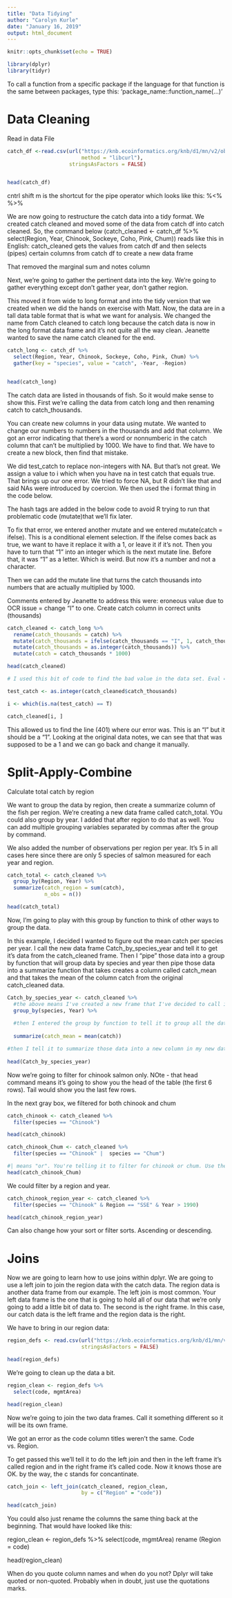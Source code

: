 ```yaml
---
title: "Data Tidying"
author: "Carolyn Kurle"
date: "January 16, 2019"
output: html_document
---
```


```r
knitr::opts_chunk$set(echo = TRUE)
```

```r
library(dplyr)
library(tidyr)
```

To call a function from a specific package if the language for that function is the same between packages, type this: 'package_name::function_name(...)'

# Data Cleaning

Read in data File
```r
catch_df <-read.csv(url("https://knb.ecoinformatics.org/knb/d1/mn/v2/object/df35b.302.1",
                        method = "libcurl"),
                    stringsAsFactors = FALSE)


head(catch_df)
```
cntrl shift m is the shortcut for the pipe operator which looks like this: %<%
%>% 

We are now going to restructure the catch data into a tidy format. We created catch cleaned and moved some of the data from catch df into catch cleaned. So, the command below (catch_cleaned <- catch_df %>% 
  select(Region, Year, Chinook, Sockeye, Coho, Pink, Chum)) reads like this in English: catch_cleaned gets the values from catch df and then selects (pipes) certain columns from catch df to create a new data frame
  
  That removed the marginal sum and notes column

Next, we're going to gather the pertinent data into the key. We're going to gather everything except don't gather year, don't gather region.

This moved it from wide to long format and into the tidy version that we created when we did the hands on exercise with Matt. Now, the data are in a tall data table format that is what we want for analysis. We changed the name from Catch cleaned to catch long because the catch data is now in the long format data frame and it's not quite all the way clean. Jeanette wanted to save the name catch cleaned for the end.

```r

catch_long <- catch_df %>% 
  select(Region, Year, Chinook, Sockeye, Coho, Pink, Chum) %>% 
  gather(key = "species", value = "catch", -Year, -Region)


head(catch_long)
```


The catch data are listed in thousands of fish. So it would make sense to show this. 
First we're calling the data from catch long and then renaming catch to catch_thousands.

You can create new columns in your data using mutate. We wanted to change our numbers to numbers in the thousands and add that column. We got an error indicating that there's a word or nonnumberic in the catch column that can't be multiplied by 1000. We have to find that. We have to create a new block, then find that mistake.

We did test_catch to replace non-integers with NA. But that's not great. We assign a value to i which when you have na in test catch that equals true. That brings up our one error. We tried to force NA, but R didn't like that and said NAs were introduced by coercion. We then used the i format thing in the code below.

The hash tags are added in the below code to avoid R trying to run that problematic code (mutate)that we'll fix later.

To fix that error, we entered another mutate and we entered mutate(catch = ifelse). This is a conditional element selection. If the ifelse comes back as true, we want to have it replace it with a 1, or leave it if it's not. Then you have to turn that "1" into an integer which is the next mutate line. Before that, it was "1" as a letter. Which is weird. But now it's a number and not a character.

Then we can add the mutate line that turns the catch thousands into numbers that are actually multiplied by 1000.

Comments entered by Jeanette to address this were: eroneous value due to OCR issue = change "I" to one. Create catch column in correct units (thousands)

```r
catch_cleaned <- catch_long %>% 
  rename(catch_thousands = catch) %>%
  mutate(catch_thousands = ifelse(catch_thousands == "I", 1, catch_thousands)) %>% 
  mutate(catch_thousands = as.integer(catch_thousands)) %>% 
  mutate(catch = catch_thousands * 1000)

head(catch_cleaned)
```
```r

# I used this bit of code to find the bad value in the data set. Eval = F means that it won't evaluate this statement every single time and it won't show my code every single time I run this. But it will stay here as something instructional for me.

test_catch <- as.integer(catch_cleaned$catch_thousands)

i <- which(is.na(test_catch) == T)

catch_cleaned[i, ]
```
This allowed us to find the line (401) where our error was. This is an "l" but it should be a "1". Looking at the original data notes, we can see that that was supposed to be a 1 and we can go back and change it manually.

# Split-Apply-Combine

Calculate total catch by region

We want to group the data by region, then create a summarize column of the fish per region. We're creating a new data frame called catch_total. YOu could also group by year. I added that after region to do that as well. You can add multiple grouping variables separated by commas after the group by command.

We also added the number of observations per region per year. It's 5 in all cases here since there are only 5 species of salmon measured for each year and region.

```r
catch_total <- catch_cleaned %>% 
  group_by(Region, Year) %>% 
  summarize(catch_region = sum(catch),
            n_obs = n())

head(catch_total)
```

Now, I'm going to play with this group by function to think of other ways to group the data.

In this example, I decided I wanted to figure out the mean catch per species per year. I call the new data frame Catch_by_species_year and tell it to get it's data from the catch_cleaned frame. Then I "pipe" those data into a group by function that will group data by species and year then pipe those data into a summarize function that takes creates a column called catch_mean and that takes the mean of the column catch from the original catch_cleaned data.

```r
Catch_by_species_year <- catch_cleaned %>% 
  #the above means I've created a new frame that I've decided to call it Catch_by_species_year and that that new frame will use data from catch cleaned. then I entered the pipe function symbols that will tell it to pipe that outcome into the next command#
  group_by(species, Year) %>%
  
  #then I entered the group by function to tell it to group all the data by species and year. Then I do the pipe function again.#
  
  summarize(catch_mean = mean(catch))

#then I tell it to summarize those data into a new column in my new data from and it's going to be catch_mean and it's going to use the catch data from catch_cleaned for calculating those means#
  
head(Catch_by_species_year)
```

Now we're going to filter for chinook salmon only. NOte - that head command means it's going to show you the head of the table (the first 6 rows). Tail would show you the last few rows.

In the next gray box, we filtered for both chinook and chum

```r
catch_chinook <- catch_cleaned %>% 
  filter(species == "Chinook")

head(catch_chinook)
```
```r
catch_chinook_Chum <- catch_cleaned %>% 
  filter(species == "Chinook" |  species == "Chum")

#| means "or". You're telling it to filter for chinook or chum. Use the & if you want it to filter by 2 things at the same time. 
head(catch_chinook_Chum)
```

We could filter by a region and year.

```r
catch_chinook_region_year <- catch_cleaned %>% 
  filter(species == "Chinook" & Region == "SSE" & Year > 1990)

head(catch_chinook_region_year)
```
 
 Can also change how your sort or filter sorts. Ascending or descending.


# Joins


Now we are going to learn how to use joins within dplyr. We are going to use a left join to join the region data with the catch data. The region data is another data frame from our example. The left join is most common. Your left data frame is the one that is going to hold all of our data that we're only going to add a little bit of data to. The second is the right frame. In this case, our catch data is the left frame and the region data is the right.

We have to bring in our region data:


```r
region_defs <- read.csv(url("https://knb.ecoinformatics.org/knb/d1/mn/v2/object/df35b.303.1", method = "libcurl"),
                        stringsAsFactors = FALSE)

head(region_defs)
```

We're going to clean up the data a bit.

```r
region_clean <- region_defs %>% 
  select(code, mgmtArea)

head(region_clean)
```

Now we're going to join the two data frames. Call it something different so it will be its own frame.

We got an error as the code column titles weren't the same. Code vs. Region.

To get passed this we'll tell it to do the left join and then in the left frame it's called region and in the right frame it's called code. Now it knows those are OK. by the way, the c stands for concantinate.


```r
catch_join <- left_join(catch_cleaned, region_clean,
                        by = c("Region" = "code"))

head(catch_join)
```

You could also just rename the columns the same thing back at the beginning. That would have looked like this: 

region_clean <- region_defs %>% 
  select(code, mgmtArea)
  rename (Region = code)

head(region_clean)

When do you quote column names and when do you not? Dplyr will take quoted or non-quoted. Probably when in doubt, just use the quotations marks.  